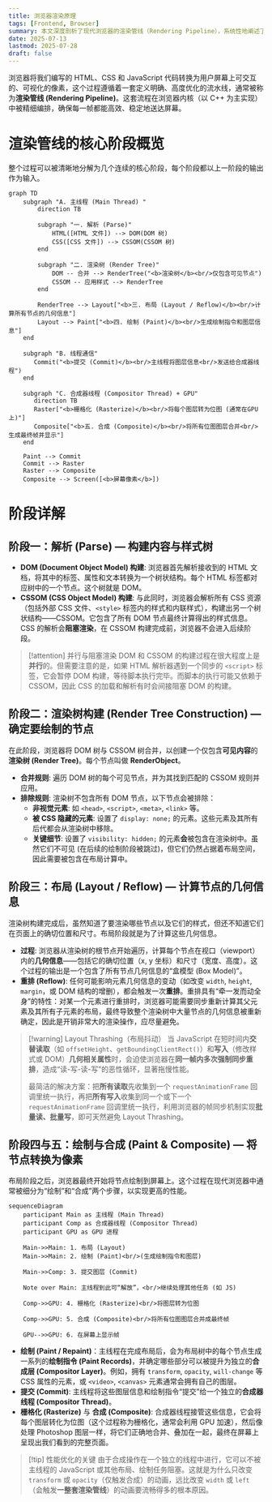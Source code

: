```yaml
---
title: 浏览器渲染原理
tags: [Frontend, Browser]
summary: 本文深度剖析了现代浏览器的渲染管线（Rendering Pipeline），系统性地阐述了从解析 HTML/CSS 构建 DOM/CSSOM，到结合成渲染树（Render Tree），再经过布局（Layout）、绘制（Paint）和合成（Composite）最终呈现为屏幕像素的五个核心阶段。
date: 2025-07-13
lastmod: 2025-07-28
draft: false
---
```

浏览器将我们编写的 HTML、CSS 和 JavaScript 代码转换为用户屏幕上可交互的、可视化的像素，这个过程遵循着一套定义明确、高度优化的流水线，通常被称为**渲染管线 (Rendering Pipeline)**。这套流程在浏览器内核（以 C++ 为主实现）中被精细编排，确保每一帧都能高效、稳定地送达屏幕。

# 渲染管线的核心阶段概览

整个过程可以被清晰地分解为几个连续的核心阶段，每个阶段都以上一阶段的输出作为输入。

```mermaid
graph TD
    subgraph "A. 主线程 (Main Thread) "
        direction TB
        
        subgraph "一. 解析 (Parse)"
            HTML([HTML 文件]) --> DOM(DOM 树)
            CSS([CSS 文件]) --> CSSOM(CSSOM 树)
        end

        subgraph "二. 渲染树 (Render Tree)"
            DOM -- 合并 --> RenderTree("<b>渲染树</b><br/>仅包含可见节点")
            CSSOM -- 应用样式 --> RenderTree
        end

        RenderTree --> Layout["<b>三. 布局 (Layout / Reflow)</b><br/>计算所有节点的几何信息"]
        Layout --> Paint["<b>四. 绘制 (Paint)</b><br/>生成绘制指令和图层信息"]
    end

    subgraph "B. 线程通信"
       Commit("<b>提交 (Commit)</b><br/>主线程将图层信息<br/>发送给合成器线程")
    end

    subgraph "C. 合成器线程 (Compositor Thread) + GPU"
       direction TB
       Raster["<b>栅格化 (Rasterize)</b><br/>将每个图层转为位图 (通常在GPU上)"]
       Composite["<b>五. 合成 (Composite)</b><br/>将所有位图图层合并<br/>生成最终帧并显示"]
    end

    Paint --> Commit
    Commit --> Raster
    Raster --> Composite
    Composite --> Screen([<b>屏幕像素</b>])
```

# 阶段详解

## 阶段一：解析 (Parse) — 构建内容与样式树

- **DOM (Document Object Model) 构建**: 浏览器首先解析接收到的 HTML 文档，将其中的标签、属性和文本转换为一个树状结构。每个 HTML 标签都对应树中的一个节点。这个树就是 DOM。
- **CSSOM (CSS Object Model) 构建**: 与此同时，浏览器会解析所有 CSS 资源（包括外部 CSS 文件、`<style>` 标签内的样式和内联样式），构建出另一个树状结构——CSSOM。它包含了所有 DOM 节点最终计算得出的样式信息。CSS 的解析会**阻塞渲染**，在 CSSOM 构建完成前，浏览器不会进入后续阶段。

> [!attention] 并行与阻塞渲染
> DOM 和 CSSOM 的构建过程在很大程度上是**并行**的。但需要注意的是，如果 HTML 解析器遇到一个同步的 `<script>` 标签，它会暂停 DOM 构建，等待脚本执行完毕。而脚本的执行可能又依赖于 CSSOM，因此 CSS 的加载和解析有时会间接阻塞 DOM 的构建。

## 阶段二：渲染树构建 (Render Tree Construction) — 确定要绘制的节点

在此阶段，浏览器将 DOM 树与 CSSOM 树合并，以创建一个仅包含**可见内容**的**渲染树 (Render Tree)**。每个节点叫做 **RenderObject**。

- **合并规则**: 遍历 DOM 树的每个可见节点，并为其找到匹配的 CSSOM 规则并应用。
- **排除规则**: 渲染树不包含所有 DOM 节点，以下节点会被排除：
    - **非视觉元素**: 如 `<head>`, `<script>`, `<meta>`, `<link>` 等。
    - **被 CSS 隐藏的元素**: 设置了 `display: none;` 的元素。这些元素及其所有后代都会从渲染树中移除。
    - **关键细节**: 设置了 `visibility: hidden;` 的元素**会**被包含在渲染树中。虽然它们不可见 (在后续的绘制阶段被跳过)，但它们仍然占据着布局空间，因此需要被包含在布局计算中。

## 阶段三：布局 (Layout / Reflow) — 计算节点的几何信息

渲染树构建完成后，虽然知道了要渲染哪些节点以及它们的样式，但还不知道它们在页面上的确切位置和尺寸。布局阶段就是为了计算这些几何信息。

- **过程**: 浏览器从渲染树的根节点开始遍历，计算每个节点在视口（viewport）内的**几何信息**——包括它的确切位置（x, y 坐标）和尺寸（宽度、高度）。这个过程的输出是一个包含了所有节点几何信息的“盒模型 (Box Model)”。
- **重排 (Reflow)**: 任何可能影响元素几何信息的变动（如改变 `width`, `height`, `margin`，或 DOM 结构的增删），都会触发一次**重排**。重排具有“牵一发而动全身”的特性：对某一个元素进行重排时，浏览器可能需要同步重新计算其父元素及其所有子元素的布局，最终导致整个渲染树中大量节点的几何信息被重新确定，因此是开销非常大的渲染操作，应尽量避免。

> [!warning] Layout Thrashing（布局抖动）
> 当 JavaScript 在短时间内**交替读取**（如 `offsetHeight`、`getBoundingClientRect()`）和**写入**（修改样式或 DOM）**几何相关属性**时，会迫使浏览器在**同一帧内多次强制同步重排**，造成“读-写-读-写”的恶性循环，显著拖慢性能。
> 
> 最简洁的解决方案：把**所有读取**先收集到一个 `requestAnimationFrame` 回调里统一执行，再把**所有写入**收集到同一个或下一个 `requestAnimationFrame` 回调里统一执行，利用浏览器的帧同步机制实现**批量读、批量写**，即可天然避免 Layout Thrashing。

## 阶段四与五：绘制与合成 (Paint & Composite) — 将节点转换为像素

布局阶段之后，浏览器最终开始将节点绘制到屏幕上。这个过程在现代浏览器中通常被细分为“绘制”和“合成”两个步骤，以实现更高的性能。

```mermaid
sequenceDiagram
    participant Main as 主线程 (Main Thread)
    participant Comp as 合成器线程 (Compositor Thread)
    participant GPU as GPU 进程

    Main->>Main: 1. 布局 (Layout)
    Main->>Main: 2. 绘制 (Paint)<br/>(生成绘制指令和图层)
    
    Main->>Comp: 3. 提交图层 (Commit)
    
    Note over Main: 主线程到此可“解放”，<br/>继续处理其他任务 (如 JS)

    Comp->>GPU: 4. 栅格化 (Rasterize)<br/>将图层转为位图
    
    Comp->>GPU: 5. 合成 (Composite)<br/>将所有位图图层合并成最终帧
    
    GPU-->>GPU: 6. 在屏幕上显示帧
```

- **绘制 (Paint / Repaint)**：主线程在完成布局后，会为布局树中的每个节点生成一系列的**绘制指令 (Paint Records)**，并确定哪些部分可以被提升为独立的**合成层 (Compositor Layer)**。例如，拥有 `transform`, `opacity`, `will-change` 等 CSS 属性的元素，或 `<video>`, `<canvas>` 元素通常会拥有自己的图层。
- **提交 (Commit)**: 主线程将这些图层信息和绘制指令“提交”给一个独立的**合成器线程 (Compositor Thread)**。
- **栅格化 (Rasterize)** 与 **合成 (Composite)**: 合成器线程接管这些信息，它会将每个图层转化为位图（这个过程称为栅格化，通常会利用 GPU 加速），然后像处理 Photoshop 图层一样，将它们正确地合并、叠加在一起，最终在屏幕上呈现出我们看到的完整页面。

> [!tip] 性能优化的关键
> 由于合成操作在一个独立的线程中进行，它可以不被主线程的 JavaScript 或其他布局、绘制任务阻塞。这就是为什么只改变 `transform` 或 `opacity`（仅触发合成）的动画，远比改变 `width` 或 `left`（会触发**一整套渲染管线**）的动画要流畅得多的根本原因。


